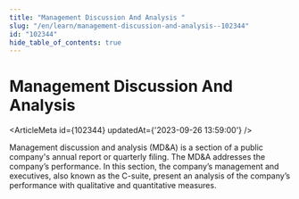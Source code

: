 ```yaml
---
title: "Management Discussion And Analysis "
slug: "/en/learn/management-discussion-and-analysis--102344"
id: "102344"
hide_table_of_contents: true
---
```



# Management Discussion And Analysis 

<ArticleMeta id={102344} updatedAt={'2023-09-26 13:59:00'} />
<div className='border-solid border-b border-t-0 my-4 border-[var(--ifm-color-gray-300)]' />

Management discussion and analysis (MD&A) is a section of a public company's annual report or quarterly filing. The MD&A addresses the company’s performance. In this section, the company’s management and executives, also known as the C-suite, present an analysis of the company’s performance with qualitative and quantitative measures.
